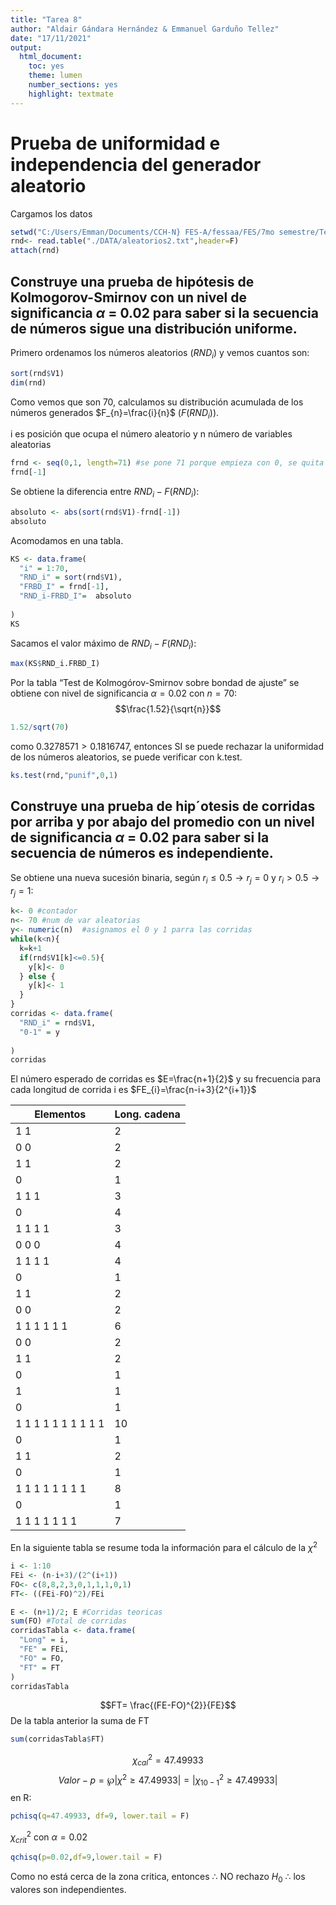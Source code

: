 ---
title: "Tarea 8"
author: "Aldair Gándara Hernández & Emmanuel Garduño Tellez"
date: "17/11/2021"
output: 
  html_document: 
    toc: yes
    theme: lumen
    number_sections: yes
    highlight: textmate
---


# Prueba de uniformidad e independencia del generador aleatorio

Cargamos los datos
```{r}
setwd("C:/Users/Emman/Documents/CCH-N} FES-A/fessaa/FES/7mo semestre/Temas Selectos de Estadistica")
rnd<- read.table("./DATA/aleatorios2.txt",header=F)
attach(rnd)
```


## Construye una prueba de hipótesis de Kolmogorov-Smirnov con un nivel de significancia $\alpha$ = 0.02 para saber si la secuencia de números sigue una distribución uniforme.

Primero ordenamos los números aleatorios ($RND_{i}$) y vemos cuantos son:
```{r}
sort(rnd$V1)
dim(rnd)
```
Como vemos que son 70, calculamos su distribución acumulada de los números generados $F_{n}=\frac{i}{n}$ ($F(RND_{i})$).

i es posición que ocupa el número aleatorio y n número de variables aleatorias

```{r}
frnd <- seq(0,1, length=71) #se pone 71 porque empieza con 0, se quita despues
frnd[-1]
```
Se obtiene la diferencia entre $RND_{i}-F(RND_{i})$:
```{r}
absoluto <- abs(sort(rnd$V1)-frnd[-1])
absoluto
```
Acomodamos en una tabla.

```{r}
KS <- data.frame(
  "i" = 1:70,
  "RND_i" = sort(rnd$V1),
  "FRBD_I" = frnd[-1],
  "RND_i-FRBD_I"=  absoluto
  
)
KS
```
Sacamos el valor máximo de $RND_{i}-F(RND_{i})$:
```{r}
max(KS$RND_i.FRBD_I) 
```

Por la tabla "Test de Kolmogórov-Smirnov sobre bondad de ajuste" se obtiene con nivel de significancia $\alpha=0.02$ con $n=70$:
$$\frac{1.52}{\sqrt{n}}$$

```{r}
1.52/sqrt(70) 
```

como $0.3278571 > 0.1816747$, entonces SI se puede rechazar la uniformidad de los números aleatorios, se puede verificar con k.test.
```{r}
ks.test(rnd,"punif",0,1)
```

## Construye una prueba de hip´otesis de corridas por arriba y por abajo del promedio con un nivel de significancia $\alpha$ = 0.02 para saber si la secuencia de números es independiente.

Se obtiene una nueva sucesión binaria, según $r_{i}\leq0.5 \rightarrow r_{j}=0$ y  $r_{i}>0.5 \rightarrow r_{j}=1$:

```{r}
k<- 0 #contador
n<- 70 #num de var aleatorias
y<- numeric(n)  #asignamos el 0 y 1 parra las corridas
while(k<n){
  k=k+1
  if(rnd$V1[k]<=0.5){
    y[k]<- 0
  } else {
    y[k]<- 1
  }
}
corridas <- data.frame(
  "RND_i" = rnd$V1,
  "0-1" = y
  
)
corridas
```

El número esperado de corridas es $E=\frac{n+1}{2}$ y su frecuencia para cada longitud de corrida i es $FE_{i}=\frac{n-i+3}{2^{i+1}}$

|Elementos          |Long. cadena|
|-------------------|------------|
|1 1                |2           |
|0 0                |2           |
|1 1                |2           |
|0                  |1           |
|1 1 1              |3           |
|0                  |4           |
|1 1 1 1            |3           |
|0 0 0              |4           |
|1 1 1 1            |4           |
|0                  |1           |
|1 1                |2           |
|0 0                |2           |
|1 1 1 1 1 1        |6           |
|0 0                |2           |
|1 1                |2           |
|0                  |1           |
|1                  |1           |
|0                  |1           |
|1 1 1 1 1 1 1 1 1 1|10          |
|0                  |1           |
|1 1                |2           |
|0                  |1           |
|1 1 1 1 1 1 1 1    |8           |
|0                  |1           |
|1 1 1 1 1 1 1      |7           |

En la siguiente tabla se resume toda la información para el cálculo de la $\chi^{2}$

```{r}
i <- 1:10
FEi <- (n-i+3)/(2^(i+1))
FO<- c(8,8,2,3,0,1,1,1,0,1)
FT<- ((FEi-FO)^2)/FEi

E <- (n+1)/2; E #Corridas teoricas
sum(FO) #Total de corridas
corridasTabla <- data.frame(
  "Long" = i,
  "FE" = FEi,
  "FO" = FO,
  "FT" = FT
)
corridasTabla
```
$$FT= \frac{(FE-FO)^{2}}{FE}$$
De la tabla anterior la suma de FT 
```{r}
sum(corridasTabla$FT)
```
$$\chi^{2}_{cal}= 47.49933$$
$$Valor-p=\wp|\chi^{2}\geq47.49933|=|\chi^{2}_{10-1}\geq47.49933|$$
en R:
```{r}
pchisq(q=47.49933, df=9, lower.tail = F)
```
$\chi^{2}_{crit}$ con $\alpha=0.02$
```{r}
qchisq(p=0.02,df=9,lower.tail = F)
```

Como no está cerca de la zona critica, entonces $\therefore$ NO rechazo $H_{0}$ $\therefore$ los valores son independientes.





